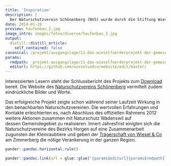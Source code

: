 ```yaml
---
title: 'Inspiration'
description: |
  Der Naturschutzverein Schönenberg (NVS) wurde durch die Stiftung Wieselnetz (WIN) auf die Thematik der Kleinraubtiere aufmerksam und realisierte mit deren Unterstützung von 2009-2012 ein Wieselprojekt auf ihrem Gemeindegebiet. Die Projektierung erfolgte so überzeugend, dass innert kurzer Frist die nötigen finanziellen Mittel zur Realisierung des Projekts von privaten wie öffentlichen Geldgebern gesprochen wurden.
date: 2014-01-28
preview: haufenbau_2.jpg
image_intro: images/fotos/diverse/haufenbau_2.jpg
output:
  distill::distill_article:
    self_contained: false
canonical: /projekt/ausgangslage/11-das-wieselfoerderprojekt-der-gemeinde-schoenenberg-2009-2012
params:
  rmdpath: _projekt-ausgangslage/11-das-wieselfoerderprojekt-der-gemeinde/11-das-wieselfoerderprojekt-der-gemeinde.Rmd
  editurl: https://github.com/wieselundco/website/edit/master/
---
```



<!-- [{vsig}fotos/2014\_01\_28\_NSV\_Schoenenberg{/vsig}](http://www.nv-schoenenberg.ch/joomla/index.php)   -->
<!-- {vsig\_c}0|haufenbau.jpg|Bau von Asthaufen nach -->
<!-- Wieselnetz-Art|{/vsig\_c}   -->
<!-- {vsig\_c}0|hermelin\_fotofalle.jpg|Normalerweise sind Hermeline zu flink -->
<!-- für die Fotofalle - dieser Nachweis bildet eine erfreuliche -->
<!-- Ausnahme!|{/vsig\_c}{vsig\_c}0|iltis\_spurenfalle.jpg|Ilits und Mäuse -->
<!-- haben Spuren hinterlassen|{/vsig\_c} -->

Interessierten Lesern steht der Schlussbericht des Projekts zum [Download](Schlussbericht_Schoenenberg.pdf) bereit. Die Website des
[Naturschutzvereins Schönenberg](http://www.nv-schoenenberg.ch/) vermittelt zudem eindrückliche Bilder und Worte.

  
Das erfolgreiche Projekt zeigte schon während seiner Laufzeit Wirkung in
den benachbarten Naturschutzvereinen. Die wertvollen Erfahrungen und
Kontakte erleichterten es, nach Abschluss des offiziellen Rahmens 2012
weitere Aktionen zusammen mit Naturschutz Wädenswil auf
dessen Gemeindegebiet zu realisieren. Innert Jahresfrist einigten sich
die Naturschutzvereine des Bezirks Horgen auf eine Zusammenarbeit
zugunsten der Kleinraubtiere und geben der [Trägerschaft von Wiesel &
Co](ueber-uns/27-die-traegerschaft-wir-stellen-uns-vor) am Zimmerberg
die nötige Verankerung in der ganzen Region.

```r
pander::pandoc.horizontal.rule()

pander::pandoc.link(url = glue::glue('{params$editurl}{params$rmdpath}'),text = 'Artikel bearbeiten')
```

<!--http://wieselundco.ch/projekt/ausgangslage/11-das-wieselfoerderprojekt-der-gemeinde-schoenenberg-2009-2012-->
